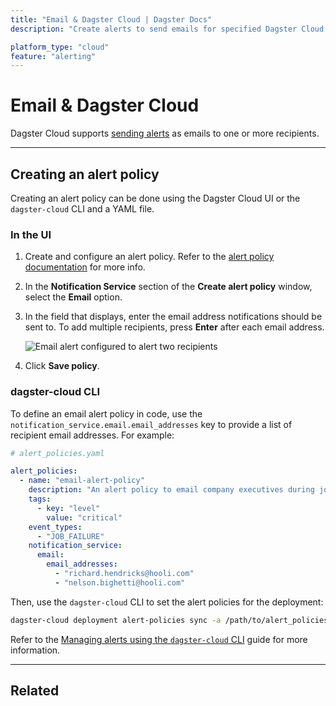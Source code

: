 ```yaml
---
title: "Email & Dagster Cloud | Dagster Docs"
description: "Create alerts to send emails for specified Dagster Cloud events."

platform_type: "cloud"
feature: "alerting"
---
```


# Email & Dagster Cloud

<ApplicableDagsterProduct />

Dagster Cloud supports [sending alerts](/dagster-cloud/managing-deployments/alerts) as emails to one or more recipients.

---

## Creating an alert policy

Creating an alert policy can be done using the Dagster Cloud UI or the `dagster-cloud` CLI and a YAML file.

<TabGroup>
<TabItem name="In the UI">

### In the UI

1. Create and configure an alert policy. Refer to the [alert policy documentation](/dagster-cloud/managing-deployments/alerts#creating-alert-policies) for more info.

2. In the **Notification Service** section of the **Create alert policy** window, select the **Email** option.

3. In the field that displays, enter the email address notifications should be sent to. To add multiple recipients, press **Enter** after each email address.

   <!-- ![Email alert configured to alert two recipients](/images/dagster-cloud/alerts/cloud-email-alert-creation.png) -->

   <Image
   alt="Email alert configured to alert two recipients"
   src="/images/dagster-cloud/alerts/cloud-email-alert-creation.png"
   width={1571}
   height={178}
   />

4. Click **Save policy**.

</TabItem>
<TabItem name="dagster-cloud CLI">

### dagster-cloud CLI

To define an email alert policy in code, use the `notification_service.email.email_addresses` key to provide a list of recipient email addresses. For example:

```yaml file=/dagster_cloud/alerts/email_policy.yaml
# alert_policies.yaml

alert_policies:
  - name: "email-alert-policy"
    description: "An alert policy to email company executives during job failure."
    tags:
      - key: "level"
        value: "critical"
    event_types:
      - "JOB_FAILURE"
    notification_service:
      email:
        email_addresses:
          - "richard.hendricks@hooli.com"
          - "nelson.bighetti@hooli.com"
```

Then, use the `dagster-cloud` CLI to set the alert policies for the deployment:

```bash file=/dagster_cloud/alerts/cli_commands.yaml startafter=start_set_alerts endbefore=end_set_alerts
dagster-cloud deployment alert-policies sync -a /path/to/alert_policies.yaml
```

Refer to the [Managing alerts using the `dagster-cloud` CLI](/dagster-cloud/managing-deployments/alerts/managing-alerts-cli) guide for more information.

</TabItem>
</TabGroup>

---

## Related

<ArticleList>
  <ArticleListItem
    title="Dagster Cloud alerts"
    href="/dagster-cloud/managing-deployments/alerts"
  ></ArticleListItem>
  <ArticleListItem
    title="Managing alerts in Dagster Cloud"
    href="/dagster-cloud/managing-deployments/alerts/managing-alerts-in-ui"
  ></ArticleListItem>
  <ArticleListItem
    title="Managing alerts using the dagster-cloud CLI"
    href="/dagster-cloud/managing-deployments/alerts/managing-alerts-cli"
  ></ArticleListItem>
  <ArticleListItem
    title="Deployment settings"
    href="/dagster-cloud/managing-deployments/deployment-settings-reference"
  ></ArticleListItem>
  <ArticleListItem
    title="dagster-cloud CLI"
    href="/dagster-cloud/managing-deployments/dagster-cloud-cli"
  ></ArticleListItem>
  <ArticleListItem
    title="dagster_cloud.yaml"
    href="/dagster-cloud/managing-deployments/dagster-cloud-yaml"
  ></ArticleListItem>
</ArticleList>
